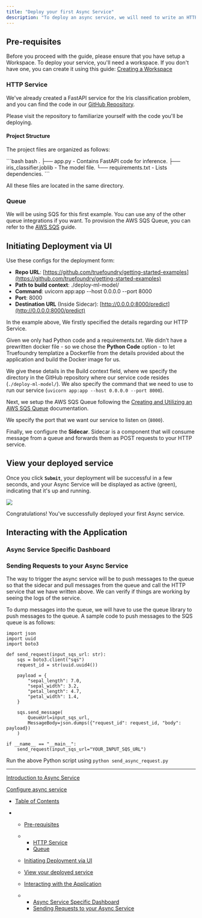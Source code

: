 ```yaml
---
title: "Deploy your first Async Service"
description: "To deploy an async service, we will need to write an HTTP service using any framework like Fastapi, Flask, etc. In this example, we will be using . We will need to expose a POST endpoint. We will also need to provision a queue to which we will be pushing the messages."
---
```


## Pre-requisites

Before you proceed with the guide, please ensure that you have setup a Workspace. To deploy your service, you'll need a workspace. If you don't have one, you can create it using this guide: [Creating a Workspace](doc:key-concepts#creating-a-workspace)

### HTTP Service

We've already created a FastAPI service for the Iris classification problem, and you can find the code in our [GitHub Repository](https://github.com/truefoundry/getting-started-examples/tree/main/deploy-ml-model).

Please visit the repository to familiarize yourself with the code you'll be deploying.

#### Project Structure

The project files are organized as follows:

<CodeGroup>
  ```bash bash
  .
  ├── app.py - Contains FastAPI code for inference.
  ├── iris_classifier.joblib - The model file.
  └── requirements.txt - Lists dependencies.
  ```
</CodeGroup>

All these files are located in the same directory.

### Queue

We will be using SQS for this first example. You can use any of the other queue integrations if you want. To provision the AWS SQS Queue, you can refer to the [AWS SQS](doc:aws-sqs) guide.

## Initiating Deployment via UI

Use these configs for the deployment form:

* **Repo URL**: [https://github.com/truefoundry/getting-started-examples](https://github.com/truefoundry/getting-started-examples)
* **Path to build context**: ./deploy-ml-model/
* **Command**: uvicorn app:app --host 0.0.0.0 --port 8000
* **Port**: 8000
* **Destination URL** (Inside Sidecar): [http://0.0.0.0:8000/predict](http://0.0.0.0:8000/predict)

<Info>
  In the example above, We firstly specified the details regarding our HTTP Service.

  Given we only had Python code and a requirements.txt. We didn't have a prewritten docker file - so we chose the **Python Code** option - to let Truefoundry templatize a Dockerfile from the details provided about the application and build the Docker image for us.

  We give these details in the Build context field, where we specify the directory in the GitHub repository where our service code resides (`./deploy-ml-model/`). We also specify the command that we need to use to run our service (`uvicorn app:app --host 0.0.0.0 --port 8000`).

  Next, we setup the AWS SQS Queue following the [Creating and Utilizing an AWS SQS Queue](doc:aws-sqs) documentation.

  We specify the port that we want our service to listen on (`8000`).

  Finally, we configure the **Sidecar**. Sidecar is a component that will consume message from a queue and forwards them as POST requests to your HTTP service.
</Info>

## View your deployed service

Once you click **`Submit`**, your deployment will be successful in a few seconds, and your Async Service will be displayed as active (green), indicating that it's up and running.

![](/images/docs/2fbcff0-Screenshot_2023-12-05_at_10.29.05_AM.png)

Congratulations! You've successfully deployed your first Async service.

## Interacting with the Application

### Async Service Specific Dashboard

### Sending Requests to your Async Service

The way to trigger the async service will be to push messages to the queue so that the sidecar and pull messages from the queue and call the HTTP service that we have written above. We can verify if things are working by seeing the logs of the service.

To dump messages into the queue, we will have to use the queue library to push messages to the queue. A sample code to push messages to the SQS queue is as follows:

```
import json
import uuid
import boto3

def send_request(input_sqs_url: str):
    sqs = boto3.client("sqs")
    request_id = str(uuid.uuid4())

    payload = {
        "sepal_length": 7.0,
        "sepal_width": 3.2,
        "petal_length": 4.7,
        "petal_width": 1.4,
    }

    sqs.send_message(
        QueueUrl=input_sqs_url,
        MessageBody=json.dumps({"request_id": request_id, "body": payload})
    )

if __name__ == "__main__":
    send_request(input_sqs_url="YOUR_INPUT_SQS_URL")
```

Run the above Python script using `python send_async_request.py`

***

[Introduction to Async Service](/docs/introduction-to-async-service)

[Configure async service](/docs/configure-async-service)

* [Table of Contents](#)

* * [Pre-requisites](#pre-requisites)

  * * [HTTP Service](#http-service)
    * [Queue](#queue)

  * [Initiating Deployment via UI](#initiating-deployment-via-ui)

  * [View your deployed service](#view-your-deployed-service)

  * [Interacting with the Application](#interacting-with-the-application)

  * * [Async Service Specific Dashboard](#async-service-specific-dashboard)
    * [Sending Requests to your Async Service](#sending-requests-to-your-async-service)
